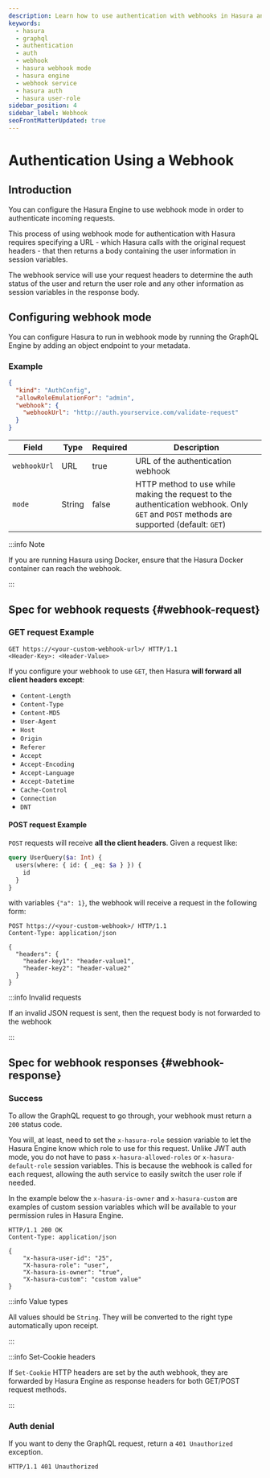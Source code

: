 ```yaml
---
description: Learn how to use authentication with webhooks in Hasura and configure the Hasura Engine to authorize incoming requests.
keywords:
  - hasura
  - graphql
  - authentication
  - auth
  - webhook
  - hasura webhook mode
  - hasura engine
  - webhook service
  - hasura auth
  - hasura user-role
sidebar_position: 4
sidebar_label: Webhook
seoFrontMatterUpdated: true
---
```



# Authentication Using a Webhook

## Introduction

You can configure the Hasura Engine to use webhook mode in order to authenticate incoming requests.

This process of using webhook mode for authentication with Hasura requires specifying a URL - which Hasura calls with
the original request headers - that then returns a body containing the user information in session variables.

<Thumbnail src="/img/auth/auth-webhook-overview-diagram.png" alt="Authentication using webhooks" width="1000px" />

The webhook service will use your request headers to determine the auth status of the user and return the user role and
any other information as session variables in the response body.

## Configuring webhook mode

You can configure Hasura to run in webhook mode by running the GraphQL Engine by adding an object endpoint to your
metadata.

### Example

```json
{
  "kind": "AuthConfig",
  "allowRoleEmulationFor": "admin",
  "webhook": {
    "webhookUrl": "http://auth.yourservice.com/validate-request"
  }
}
```

| Field      | Type   | Required | Description                                                                                                                             |
|------------|--------|----------|-----------------------------------------------------------------------------------------------------------------------------------------|
| `webhookUrl` | URL    | true     | URL of the authentication webhook                                                                                                       |
| `mode`       | String | false    | HTTP method to use while making the request to the authentication webhook. Only `GET` and `POST` methods are supported (default: `GET`) |


:::info Note

If you are running Hasura using Docker, ensure that the Hasura Docker container can reach the webhook.

:::

## Spec for webhook requests {#webhook-request}

### GET request Example

```http
GET https://<your-custom-webhook-url>/ HTTP/1.1
<Header-Key>: <Header-Value>
```

If you configure your webhook to use `GET`, then Hasura **will forward all client headers except**:

- `Content-Length`
- `Content-Type`
- `Content-MD5`
- `User-Agent`
- `Host`
- `Origin`
- `Referer`
- `Accept`
- `Accept-Encoding`
- `Accept-Language`
- `Accept-Datetime`
- `Cache-Control`
- `Connection`
- `DNT`

#### POST request Example

`POST` requests will receive **all the client headers**. Given a request like:

```graphql
query UserQuery($a: Int) {
  users(where: { id: { _eq: $a } }) {
    id
  }
}
```

with variables `{"a": 1}`, the webhook will receive a request in the following form:

```http
POST https://<your-custom-webhook>/ HTTP/1.1
Content-Type: application/json

{
  "headers": {
    "header-key1": "header-value1",
    "header-key2": "header-value2"
  }
}
```

:::info Invalid requests

If an invalid JSON request is sent, then the request body is not forwarded to the webhook

:::

## Spec for webhook responses {#webhook-response}

### Success

To allow the GraphQL request to go through, your webhook must return a `200` status code.

You will, at least, need to set the `x-hasura-role` session variable to let the Hasura Engine know which role to use for
this request. Unlike JWT auth mode, you do not have to pass `x-hasura-allowed-roles` or `x-hasura-default-role` session
variables. This is because the webhook is called for each request, allowing the auth service to easily switch the user
role if needed.

In the example below the `x-hasura-is-owner` and `x-hasura-custom` are examples of custom session variables which
will be available to your permission rules in Hasura Engine.

```http
HTTP/1.1 200 OK
Content-Type: application/json

{
    "x-hasura-user-id": "25",
    "X-hasura-role": "user",
    "X-hasura-is-owner": "true",
    "X-hasura-custom": "custom value"
}
```

:::info Value types

All values should be `String`. They will be converted to the right type automatically upon receipt.

:::

:::info Set-Cookie headers

If `Set-Cookie` HTTP headers are set by the auth webhook, they are forwarded by Hasura Engine as response headers for
both GET/POST request methods.

:::

### Auth denial

If you want to deny the GraphQL request, return a `401 Unauthorized` exception.

```http
HTTP/1.1 401 Unauthorized
```

[//]: # (## Auth webhook samples)

[//]: # ()
[//]: # (We have put together a)

[//]: # ([GitHub Node.js repo]&#40;https://github.com/hasura/graphql-engine/tree/master/community/boilerplates/auth-webhooks/nodejs-express&#41;)

[//]: # (that has some sample auth webhooks configured.)

[//]: # ()
[//]: # (You can deploy these samples using [glitch]&#40;https://glitch.com/&#41;:)

[//]: # ()
[//]: # ([<img src="https://raw.githubusercontent.com/hasura/sample-auth-webhook/master/assets/deploy-glitch.png" className="no-shadow" width="200" alt="deploy_auth_webhook_with_glitch" />]&#40;http://glitch.com/edit/#!/import/github/hasura/sample-auth-webhook&#41;)

[//]: # ()
[//]: # (Once deployed, you can use any of the following endpoints as your auth webhook in the GraphQL Engine:)

[//]: # ()
[//]: # (- `/simple/webhook`)

[//]: # (  &#40;[View source]&#40;https://github.com/hasura/graphql-engine/blob/master/community/boilerplates/auth-webhooks/nodejs-express/server.js&#41;&#41;)

[//]: # (- `/firebase/webhook`)

[//]: # (  &#40;[View source]&#40;https://github.com/hasura/graphql-engine/blob/master/community/boilerplates/auth-webhooks/nodejs-firebase/firebase/firebaseHandler.js&#41;&#41;)

[//]: # ()
[//]: # (:::info Firebase environment variables)

[//]: # ()
[//]: # (If you are using `Firebase`, you will need to set the associated environment variables.)

[//]: # ()
[//]: # (:::)

